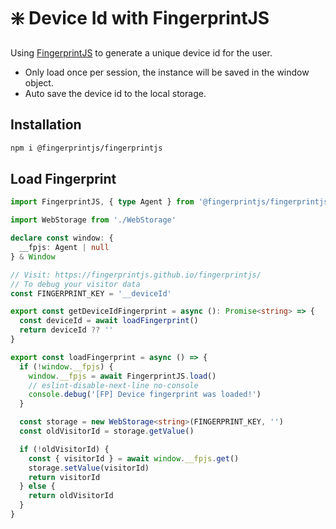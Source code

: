 # ❇️ Device Id with FingerprintJS

Using [FingerprintJS](https://fingerprintjs.github.io/fingerprintjs/) to generate a unique device id for the user.

- Only load once per session, the instance will be saved in the window object.
- Auto save the device id to the local storage.

## Installation

```bash copy
npm i @fingerprintjs/fingerprintjs
```

## Load Fingerprint

```typescript copy filename="fingerprint.tsx"
import FingerprintJS, { type Agent } from '@fingerprintjs/fingerprintjs'

import WebStorage from './WebStorage'

declare const window: {
  __fpjs: Agent | null
} & Window

// Visit: https://fingerprintjs.github.io/fingerprintjs/
// To debug your visitor data
const FINGERPRINT_KEY = '__deviceId'

export const getDeviceIdFingerprint = async (): Promise<string> => {
  const deviceId = await loadFingerprint()
  return deviceId ?? ''
}

export const loadFingerprint = async () => {
  if (!window.__fpjs) {
    window.__fpjs = await FingerprintJS.load()
    // eslint-disable-next-line no-console
    console.debug('[FP] Device fingerprint was loaded!')
  }

  const storage = new WebStorage<string>(FINGERPRINT_KEY, '')
  const oldVisitorId = storage.getValue()

  if (!oldVisitorId) {
    const { visitorId } = await window.__fpjs.get()
    storage.setValue(visitorId)
    return visitorId
  } else {
    return oldVisitorId
  }
}

```